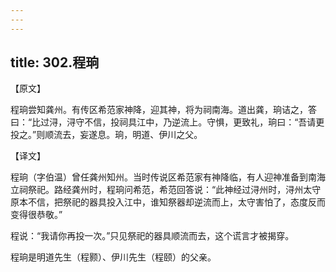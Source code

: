 ```yaml
---
---
---
```

title: 302.程珦
---



【原文】

程珦尝知龚州。有传区希范家神降，迎其神，将为祠南海。道出龚，珦诘之，答曰：“比过浔，浔守不信，投祠具江中，乃逆流上。守惧，更致礼，珦曰：“吾请更投之。”则顺流去，妄遂息。珦，明道、伊川之父。

【译文】

程珦（字伯温）曾任龚州知州。当时传说区希范家有神降临，有人迎神准备到南海立祠祭祀。路经龚州时，程珦问希范，希范回答说：“此神经过浔州时，浔州太守原本不信，把祭祀的器具投入江中，谁知祭器却逆流而上，太守害怕了，态度反而变得很恭敬。”

程说：“我请你再投一次。”只见祭祀的器具顺流而去，这个谎言才被揭穿。

程珦是明道先生（程颢）、伊川先生（程颐）的父亲。